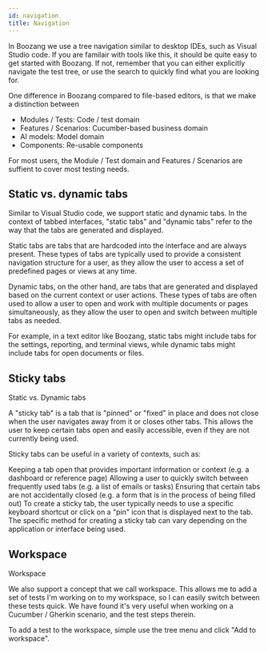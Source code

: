 ```yaml
---
id: navigation
title: Navigation
---
```

In Boozang we use a tree navigation similar to desktop IDEs, such as Visual Studio code. 
If you are familair with tools like this, it should be quite easy to get started with Boozang. If not, remember 
that you can either explicitly navigate the test tree, or use the search to quickly find what you are looking for.

One difference in Boozang compared to file-based editors, is that we make a distinction between
- Modules / Tests: Code / test domain
- Features / Scenarios: Cucumber-based business domain
- AI models: Model domain
- Components: Re-usable components

For most users, the Module / Test domain and Features / Scenarios are suffient to cover most testing needs.

## Static vs. dynamic tabs

Similar to Visual Studio code, we support static and dynamic tabs. In the context of tabbed interfaces, "static tabs" and "dynamic tabs" refer to the way that the tabs are generated and displayed.

Static tabs are tabs that are hardcoded into the interface and are always present. These types of tabs are typically used to provide a consistent navigation structure for a user, as they allow the user to access a set of predefined pages or views at any time.

Dynamic tabs, on the other hand, are tabs that are generated and displayed based on the current context or user actions. These types of tabs are often used to allow a user to open and work with multiple documents or pages simultaneously, as they allow the user to open and switch between multiple tabs as needed.

For example, in a text editor like Boozang, static tabs might include tabs for the settings, reporting, and terminal views, while dynamic tabs might include tabs for open documents or files.

## Sticky tabs


<YouTubeEmbed embedId="Ey9_9iwaA9c">Static vs. Dynamic tabs</YouTubeEmbed>

A "sticky tab" is a tab that is "pinned" or "fixed" in place and does not close when the user navigates away from it or closes other tabs. This allows the user to keep certain tabs open and easily accessible, even if they are not currently being used.

Sticky tabs can be useful in a variety of contexts, such as:

Keeping a tab open that provides important information or context (e.g. a dashboard or reference page)
Allowing a user to quickly switch between frequently used tabs (e.g. a list of emails or tasks)
Ensuring that certain tabs are not accidentally closed (e.g. a form that is in the process of being filled out)
To create a sticky tab, the user typically needs to use a specific keyboard shortcut or click on a "pin" icon that is displayed next to the tab. The specific method for creating a sticky tab can vary depending on the application or interface being used.

## Workspace

<YouTubeEmbed embedId="iOkWLOQUnDo">Workspace</YouTubeEmbed>

We also support a concept that we call workspace. This allows me to add a set of tests I'm working on to my workspace, so I can easily 
switch between these tests quick. We have found it's very useful when working on a Cucumber / Gherkin scenario, and the test steps therein.

To add a test to the workspace, simple use the tree menu and click "Add to workspace".